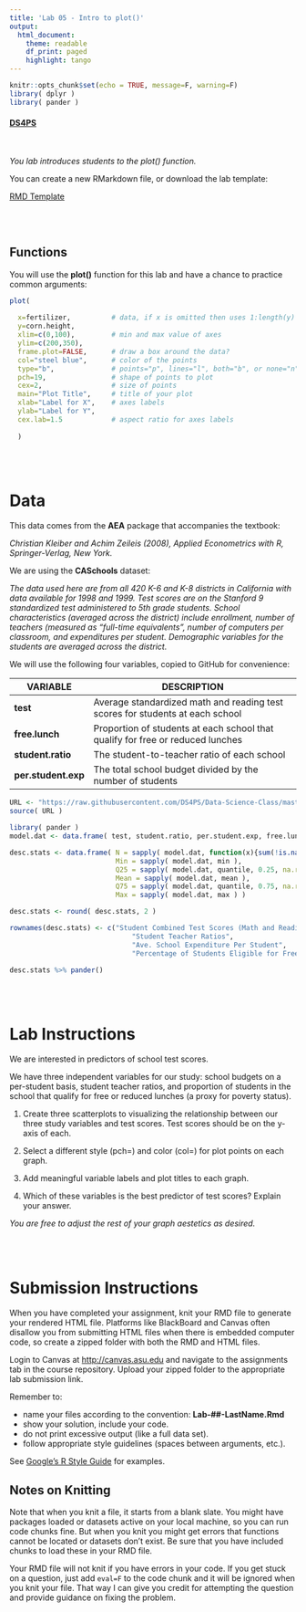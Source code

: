 ```yaml
---
title: 'Lab 05 - Intro to plot()'
output:
  html_document:
    theme: readable
    df_print: paged
    highlight: tango
---
```


```r
knitr::opts_chunk$set(echo = TRUE, message=F, warning=F)
library( dplyr )
library( pander )
```

#### [DS4PS](https://ds4ps.github.io/course_website/)

<br>

*You lab introduces students to the plot() function.*

You can create a new RMarkdown file, or download the lab template: 

[RMD Template](https://cdn.rawgit.com/DS4PS/Data-Science-Class/a48d67a5/TEMPLATES/MarkdownTemplate.RMD)



<br><br>

## Functions

You will use the **plot()** function for this lab and have a chance to practice common arguments: 

```r
plot(
  
  x=fertilizer,          # data, if x is omitted then uses 1:length(y)
  y=corn.height,                   
  xlim=c(0,100),         # min and max value of axes
  ylim=c(200,350),   
  frame.plot=FALSE,      # draw a box around the data?
  col="steel blue",      # color of the points
  type="b",              # points="p", lines="l", both="b", or none="n"
  pch=19,                # shape of points to plot
  cex=2,                 # size of points
  main="Plot Title",     # title of your plot
  xlab="Label for X",    # axes labels
  ylab="Label for Y",  
  cex.lab=1.5            # aspect ratio for axes labels
  
  )
```




<br><br>

# Data

This data comes from the **AEA** package that accompanies the textbook:

*Christian Kleiber and Achim Zeileis (2008), Applied Econometrics with R, Springer-Verlag, New York.*

We are using the **CASchools** dataset:

*The data used here are from all 420 K-6 and K-8 districts in California with data available for 1998 and 1999. Test scores are on the Stanford 9 standardized test administered to 5th grade students. School characteristics (averaged across the district) include enrollment, number of teachers (measured as “full-time equivalents”, number of computers per classroom, and expenditures per student. Demographic variables for the students are averaged across the district.*

We will use the following four variables, copied to GitHub for convenience:

VARIABLE | DESCRIPTION
-------- | ----------------------
**test**  |  Average standardized math and reading test scores for students at each school 
**free.lunch** | Proportion of students at each school that qualify for free or reduced lunches
**student.ratio** | The student-to-teacher ratio of each school
**per.student.exp** | The total school budget divided by the number of students 


```r
URL <- "https://raw.githubusercontent.com/DS4PS/Data-Science-Class/master/DATA/CASchools.R"
source( URL )
```


```r
library( pander )
model.dat <- data.frame( test, student.ratio, per.student.exp, free.lunch) 

desc.stats <- data.frame( N = sapply( model.dat, function(x){sum(!is.na(x))} ),
                          Min = sapply( model.dat, min ),
                          Q25 = sapply( model.dat, quantile, 0.25, na.rm=T ),
                          Mean = sapply( model.dat, mean ),
                          Q75 = sapply( model.dat, quantile, 0.75, na.rm=T ),
                          Max = sapply( model.dat, max ) )

desc.stats <- round( desc.stats, 2 )

rownames(desc.stats) <- c("Student Combined Test Scores (Math and Reading)",
                              "Student Teacher Ratios",
                              "Ave. School Expenditure Per Student",
                              "Percentage of Students Eligible for Free Lunches")

desc.stats %>% pander()
```




<br><br>








# Lab Instructions

We are interested in predictors of school test scores. 

We have three independent variables for our study: school budgets on a per-student basis, student teacher ratios, and proportion of students in the school that qualify for free or reduced lunches (a proxy for poverty status). 

1. Create three scatterplots to visualizing the relationship between our three study variables and test scores. Test scores should be on the y-axis of each.

2. Select a different style (pch=) and color (col=) for plot points on each graph.

3. Add meaningful variable labels and plot titles to each graph.

4. Which of these variables is the best predictor of test scores? Explain your answer. 

*You are free to adjust the rest of your graph aestetics as desired.* 


<br><br>

# Submission Instructions

When you have completed your assignment, knit your RMD file to generate your rendered HTML file. Platforms like BlackBoard and Canvas often disallow you from submitting HTML files when there is embedded computer code, so create a zipped folder with both the RMD and HTML files.

Login to Canvas at <http://canvas.asu.edu> and navigate to the assignments tab in the course repository. Upload your zipped folder to the appropriate lab submission link.

Remember to:

* name your files according to the convention: **Lab-##-LastName.Rmd**
* show your solution, include your code.
* do not print excessive output (like a full data set).
* follow appropriate style guidelines (spaces between arguments, etc.).

See [Google's R Style Guide](https://google.github.io/styleguide/Rguide.xml) for examples.

## Notes on Knitting

Note that when you knit a file, it starts from a blank slate. You might have packages loaded or datasets active on your local machine, so you can run code chunks fine. But when you knit you might get errors that functions cannot be located or datasets don't exist. Be sure that you have included chunks to load these in your RMD file.

Your RMD file will not knit if you have errors in your code. If you get stuck on a question, just add `eval=F` to the code chunk and it will be ignored when you knit your file. That way I can give you credit for attempting the question and provide guidance on fixing the problem.